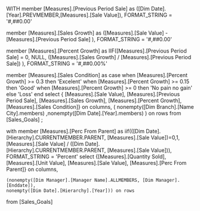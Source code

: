 
WITH
member [Measures].[Previous Period Sale] as
		([Dim Date].[Year].PREVMEMBER,[Measures].[Sale Value]),
		FORMAT_STRING = '#,##0.00'

member [Measures].[Sales Growth] as
		([Measures].[Sale Value] - [Measures].[Previous Period Sale]
		), FORMAT_STRING = '#,##0.00'

member [Measures].[Percent Growth] as
		IIF([Measures].[Previous Period Sale] = 0, NULL,
		([Measures].[Sales Growth] / [Measures].[Previous Period Sale])
		), FORMAT_STRING = '#,##0.00%'

member [Measures].[Sales Condition] as
  case
	when  [Measures].[Percent Growth] >= 0.3  then 'Excelent'
	when  [Measures].[Percent Growth] >= 0.15 then 'Good'
	when  [Measures].[Percent Growth] >= 0    then 'No pain no gain'
	else  'Loss'
  end
select 
  {
  [Measures].[Sale Value],
  [Measures].[Previous Period Sale],
  [Measures].[Sales Growth],
  [Measures].[Percent Growth],
  [Measures].[Sales Condition]} on columns,
  (
    nonempty([Dim Branch].[Name City].members)
    ,nonempty([Dim Date].[Year].members)
   ) on rows
from [Sales_Goals]
;

with 
member [Measures].[Perc From Parent] as
	   iif(([Dim Date].[Hierarchy].CURRENTMEMBER.PARENT, [Measures].[Sale Value])=0,1,
	   [Measures].[Sale Value] /
	   ([Dim Date].[Hierarchy].CURRENTMEMBER.PARENT, [Measures].[Sale Value])), 
	   FORMAT_STRING = 'Percent'
select 
  {[Measures].[Quantity Sold],
  [Measures].[Unit Value], 
  [Measures].[Sale Value],
  [Measures].[Perc From Parent]} on columns,
 
    (nonempty([Dim Manager].[Manager Name].ALLMEMBERS, [Dim Manager].[Enddate]),
	nonempty([Dim Date].[Hierarchy].[Year])) on rows
from [Sales_Goals]
